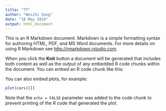 ```yaml
---
title: "TT"
author: "Weizhi Song"
date: "18 May 2016"
output: html_document
---
```


This is an R Markdown document. Markdown is a simple formatting syntax for authoring HTML, PDF, and MS Word documents. For more details on using R Markdown see <http://rmarkdown.rstudio.com>.

When you click the **Knit** button a document will be generated that includes both content as well as the output of any embedded R code chunks within the document. You can embed an R code chunk like this:


You can also embed plots, for example:

```r
plot(cars)]]]
```

Note that the `echo = FALSE` parameter was added to the code chunk to prevent printing of the R code that generated the plot.

